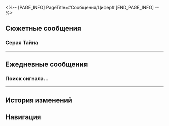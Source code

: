 <%-- [PAGE_INFO]
PageTitle=#Сообщения/Цифер#
[END_PAGE_INFO] --%>
{{Сообщение Инфобокс
|id          = 1406
|Изображение = Персонаж Цифер Иконка.png
|Тип         = Персонаж
|Отправитель = Цифер
|ПодписьСоо  = Богатство ждёт!
|Фракция     = Амфореус
}}

==Сюжетные сообщения==
===Серая Тайна===
{{Сообщения
|условие_получения = 
|текст =
:'''Цифер:''' Серая Тайна
:'''Цифер:''' В прошлый раз в Стиксии ни минутки не было на поиск сокровищ.
:'''Цифер:''' Это так угнетало.
:'''Цифер:''' Сейчас Река душ немного отступила, вот я и вернулась.
:'''Цифер:''' На дне оказался огромный сундук!
:'''Цифер:''' Но без сферы чудес до него никак не добраться.
:'''Цифер:''' Остаётся только надеяться на твои способности управлять временем. Приезжай скорее!
:'''Цифер:''' Трофеи поделим 30% на 70%.
:{Выбор} Тебе 30%, мне 70%?
::'''(Первопроходец):''' Тебе 30%, мне 70%?
::'''Цифер:''' Именно так, тебе 30%, мне 70%.
::'''(Первопроходец):''' ?
::'''Цифер:''' Ладно, детали потом. Обсудим, когда будешь здесь.
:{Выбор} Уже бегу.
::'''(Первопроходец):''' Сундук? Скоро буду.
::'''Цифер:''' Быстро!
::'''Цифер:''' Быстро!
::'''Цифер:''' Скорее!
:'''Цифер:''' [[Файл:Стикер ГПП 22 Цифер 01.png|80px|(Изображение) &lbrack;Стикер «Цифер: На удачу»&rbrack;]]
}}
----

==Ежедневные сообщения==
===Поиск сигнала...===
{{Сообщения|текст =
:{{Диалог|Предупреждение}} Поиск сигнала...
:{{Диалог|Предупреждение}} Нестабильное соединение
:'''Цифер:''' Серая Тайна
:'''Цифер:''' Желаю тебе разбогатеть и стать {{MC|ж=героиней|м=героем}}!
:'''Цифер:''' [[Файл:Стикер ГПП 22 Цифер 01.png|80px]]
:'''Цифер:''' Я в этом не сомневаюсь.
:'''Цифер:''' Честное слово.
:'''Цифер:''' Я тебе должна за росу небесной крови.
:'''Цифер:''' Мне пришлось что-то срочно придумывать, чтобы вытащить вас оттуда. Прости.
:'''Цифер:''' Если ты это читаешь, значит, всё получилось. Жаль, что я этого не увижу.
:'''Цифер:''' Я долго думала и решила, что только тебе можно это доверить.
:'''Цифер:''' [[Файл:Стикер ГПП 22 Цифер 04.png|80px]]
:'''Цифер:''' Присмотри за детьми в моём логове. Не бесплатно, конечно. Деньги я оставила.
:'''Цифер:''' Малыши очень шустрые. Можешь поручить им мелкую работу, чтобы они сами зарабатывали на жизнь. Немного, лишь бы ноги не протянули.
:'''Цифер:''' Спасибо
:'''Цифер:''' [[Файл:Стикер ГПП 22 Цифер 03.png|80px]]
:{Выбор} Цифер...
::'''(Первопроходец):''' Цифер, ты героиня!
:{Выбор} Когда мы встретимся?
::'''(Первопроходец):''' Когда мы встретимся?
:{Выбор} Извинись лично!
::'''(Первопроходец):''' Извинись лично!
:'''(Первопроходец):''' [[Файл:Стикер ГПП 23 Фаенон 05.png|80px]]
:{{Диалог|Предупреждение}} Ошибка отправки сообщения.
:{{Диалог|Предупреждение}} Пользователь в настоящее время недоступен. Попробуйте позднее.
}}
----

==История изменений==
{{История изменений|3.5}}

==Навигация==
{{Сообщения Навбокс}}